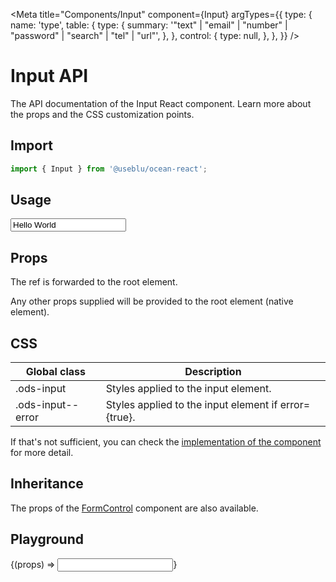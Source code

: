 
<Meta
  title="Components/Input"
  component={Input}
  argTypes={{
    type: {
      name: 'type',
      table: {
        type: {
          summary:
            '"text" | "email" | "number" | "password" | "search" | "tel" | "url"',
        },
      },
      control: {
        type: null,
      },
    },
  }}
/>

# Input API

The API documentation of the Input React component. Learn more about the props and the CSS customization points.

## Import

```javascript
import { Input } from '@useblu/ocean-react';
```

## Usage

<Canvas withSource="open" withToolbar>
  <Story name="Usage">
    <Input
      id="input-usage"
      label="Label"
      value="Hello World"
      helperText="Just a small info ;)"
      readOnly
    />
  </Story>
</Canvas>

## Props

<ArgsTable of="." />

The ref is forwarded to the root element.

Any other props supplied will be provided to the root element (native element).

## CSS

| Global class      | Description                                          |
| ----------------- | ---------------------------------------------------- |
| .ods-input        | Styles applied to the input element.                 |
| .ods-input--error | Styles applied to the input element if error={true}. |

If that's not sufficient, you can check the [implementation of the component](https://github.com/ocean-ds/ocean-web/blob/master/packages/ocean-react/src/Input/Input.tsx) for more detail.

## Inheritance

The props of the [FormControl](?path=/docs/components-formcontrol--page) component are also available.

## Playground

<Canvas>
  <Story
    name="Playground"
    args={{
      label: 'Label',
      placeholder: 'Placeholder...',
      helperText: 'Some text here!',
      error: false,
      blocked: false,
      disabled: false,
    }}
    argTypes={{
      type: {
        control: {
          type: 'select',
          options: ['text', 'number', 'password'],
        },
      },
      label: {
        control: 'text',
      },
      placeholder: {
        control: 'text',
      },
      disabled: {
        control: 'boolean',
      },
      helperText: {
        control: 'text',
      },
    }}
  >
    {(props) => <Input id="input-playground" {...props} />}
  </Story>
</Canvas>
